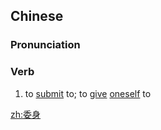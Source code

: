 ==Chinese==
{{zh-forms}}

===Pronunciation===
{{zh-pron
|m=wěishēn
|c=wai2 san1
|mn=qz,xm,zz:úi-sin
|cat=v
}}

===Verb===
{{zh-verb}}

# to [[submit]] to; to [[give]] [[oneself]] to

[[zh:委身]]